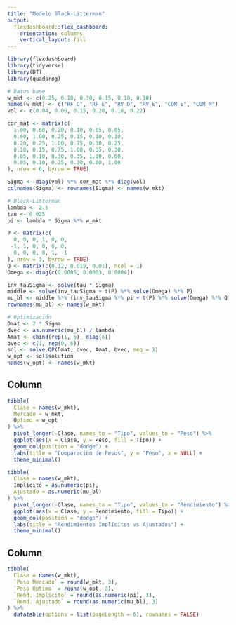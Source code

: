 ```yaml
---
title: "Modelo Black-Litterman"
output: 
  flexdashboard::flex_dashboard:
    orientation: columns
    vertical_layout: fill
---
```


```r
library(flexdashboard)
library(tidyverse)
library(DT)
library(quadprog)
```


```r
# Datos base
w_mkt <- c(0.25, 0.10, 0.30, 0.15, 0.10, 0.10)
names(w_mkt) <- c("RF_D", "RF_E", "RV_D", "RV_E", "COM_E", "COM_M")
vol <- c(0.04, 0.06, 0.15, 0.20, 0.18, 0.22)

cor_mat <- matrix(c(
  1.00, 0.60, 0.20, 0.10, 0.05, 0.05,
  0.60, 1.00, 0.25, 0.15, 0.10, 0.10,
  0.20, 0.25, 1.00, 0.75, 0.30, 0.25,
  0.10, 0.15, 0.75, 1.00, 0.35, 0.30,
  0.05, 0.10, 0.30, 0.35, 1.00, 0.60,
  0.05, 0.10, 0.25, 0.30, 0.60, 1.00
), nrow = 6, byrow = TRUE)

Sigma <- diag(vol) %*% cor_mat %*% diag(vol)
colnames(Sigma) <- rownames(Sigma) <- names(w_mkt)

# Black-Litterman
lambda <- 2.5
tau <- 0.025
pi <- lambda * Sigma %*% w_mkt

P <- matrix(c(
  0, 0, 0, 1, 0, 0,
 -1, 1, 0, 0, 0, 0,
  0, 0, 0, 0, 1, -1
), nrow = 3, byrow = TRUE)
Q <- matrix(c(0.12, 0.015, 0.01), ncol = 1)
Omega <- diag(c(0.0005, 0.0003, 0.0004))

inv_tauSigma <- solve(tau * Sigma)
middle <- solve(inv_tauSigma + t(P) %*% solve(Omega) %*% P)
mu_bl <- middle %*% (inv_tauSigma %*% pi + t(P) %*% solve(Omega) %*% Q)
rownames(mu_bl) <- names(w_mkt)

# Optimización
Dmat <- 2 * Sigma
dvec <- as.numeric(mu_bl) / lambda
Amat <- cbind(rep(1, 6), diag(6))
bvec <- c(1, rep(0, 6))
sol <- solve.QP(Dmat, dvec, Amat, bvec, meq = 1)
w_opt <- sol$solution
names(w_opt) <- names(w_mkt)
```

Column {data-width=600}
-----------------------------------------------------------------------


```r
tibble(
  Clase = names(w_mkt),
  Mercado = w_mkt,
  Óptimo = w_opt
) %>%
  pivot_longer(-Clase, names_to = "Tipo", values_to = "Peso") %>%
  ggplot(aes(x = Clase, y = Peso, fill = Tipo)) +
  geom_col(position = "dodge") +
  labs(title = "Comparación de Pesos", y = "Peso", x = NULL) +
  theme_minimal()
```

```r
tibble(
  Clase = names(w_mkt),
  Implícito = as.numeric(pi),
  Ajustado = as.numeric(mu_bl)
) %>%
  pivot_longer(-Clase, names_to = "Tipo", values_to = "Rendimiento") %>%
  ggplot(aes(x = Clase, y = Rendimiento, fill = Tipo)) +
  geom_col(position = "dodge") +
  labs(title = "Rendimientos Implícitos vs Ajustados") +
  theme_minimal()
```

Column {data-width=400}
-----------------------------------------------------------------------


```r
tibble(
  Clase = names(w_mkt),
  `Peso Mercado` = round(w_mkt, 3),
  `Peso Óptimo` = round(w_opt, 3),
  `Rend. Implícito` = round(as.numeric(pi), 3),
  `Rend. Ajustado` = round(as.numeric(mu_bl), 3)
) %>%
  datatable(options = list(pageLength = 6), rownames = FALSE)
```

